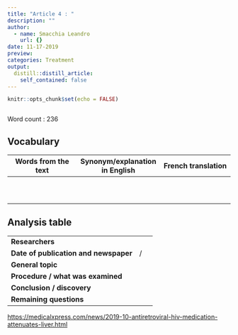 ```yaml
---
title: "Article 4 : "
description: ""
author:
  - name: Smacchia Leandro
    url: {}
date: 11-17-2019
preview: 
categories: Treatment
output:
  distill::distill_article:
    self_contained: false
---
```


```r
knitr::opts_chunk$set(echo = FALSE)
```


![]()


Word count : 236


## Vocabulary 

| Words from the text | Synonym/explanation in English | French translation |
|--|--|--|
|  |  |  |
|  |  |  |
|  |  |  |
|  |  |  |
|  |  |  |
|  |  |  |
|  |  |  |
|  |  |  |
|  |  |  |
|  |  |  |


## Analysis table 

|  |  |  |
|--|--|--|
| **Researchers** |  |
| **Date of publication and newspaper** |  /  |
| **General topic** |  |
| **Procedure / what was examined** |  |
| **Conclusion / discovery** |  |
| **Remaining questions** |  |

<https://medicalxpress.com/news/2019-10-antiretroviral-hiv-medication-attenuates-liver.html>
